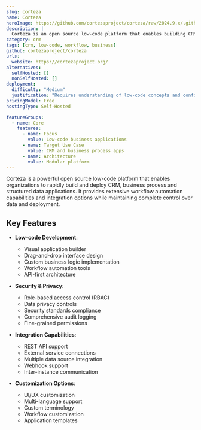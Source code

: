 ```yaml
---
slug: corteza
name: Corteza
heroImage: https://github.com/cortezaproject/corteza/raw/2024.9.x/.github/assets/hero-animation.webp
description: |
  Corteza is an open source low-code platform that enables building CRM, business process and structured data applications with workflow automation capabilities and extensive integration options.
category: crm
tags: [crm, low-code, workflow, business]
github: cortezaproject/corteza
urls:
  website: https://cortezaproject.org/
alternatives:
  selfHosted: []
  nonSelfHosted: []
deployment:
  difficulty: "Medium"
  justification: "Requires understanding of low-code concepts and configuration, but has good documentation and Docker support."
pricingModel: Free
hostingType: Self-Hosted

featureGroups:
  - name: Core
    features:
      - name: Focus
        value: Low-code business applications
      - name: Target Use Case
        value: CRM and business process apps
      - name: Architecture
        value: Modular platform
---
```


Corteza is a powerful open source low-code platform that enables organizations to rapidly build and deploy CRM, business process and structured data applications. It provides extensive workflow automation capabilities and integration options while maintaining complete control over data and deployment.

## Key Features

- **Low-code Development**:

  - Visual application builder
  - Drag-and-drop interface design
  - Custom business logic implementation
  - Workflow automation tools
  - API-first architecture

- **Security & Privacy**:

  - Role-based access control (RBAC)
  - Data privacy controls
  - Security standards compliance
  - Comprehensive audit logging
  - Fine-grained permissions

- **Integration Capabilities**:

  - REST API support
  - External service connections
  - Multiple data source integration
  - Webhook support
  - Inter-instance communication

- **Customization Options**:
  - UI/UX customization
  - Multi-language support
  - Custom terminology
  - Workflow customization
  - Application templates
